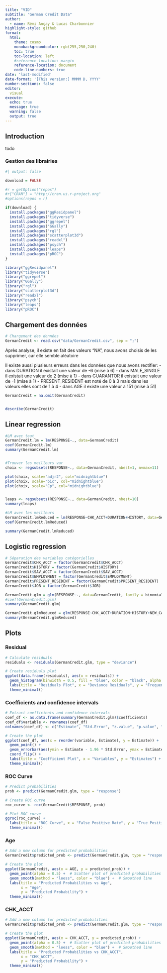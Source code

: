```yaml
---
title: "VID"
subtitle: "German Credit Data"
author:
  - name: Rémi Ançay & Lucas Charbonnier
highlight-style: github
format:
  html:
    theme: cosmo
    monobackgroundcolor: rgb(255,250,240)
    toc: true
    toc-location: left
    #reference-location: margin
    reference-location: document
    code-line-numbers: true
date: 'last-modified'
date-format: '[This version:] MMMM D, YYYY'
number-sections: false
editor: 
  visual
execute:
  echo: true
  message: true
  warning: false
  output: true
---
```


## Introduction

todo

### Gestion des librairies
```r
#| output: false

download = FALSE

#r = getOption("repos")
#r["CRAN"] = "http://cran.us.r-project.org"
#options(repos = r)

if(download) {
  install.packages("ggResidpanel")
  install.packages("tidyverse")
  install.packages("ggrepel")
  install.packages("GGally")
  install.packages("rgl")
  install.packages("scatterplot3d")
  install.packages("readxl")
  install.packages("psych") 
  install.packages("leaps")
  install.packages("pROC")
}

library("ggResidpanel")
library("tidyverse")
library("ggrepel")
library("GGally")
library("rgl")
library("scatterplot3d")
library("readxl")
library("psych")
library("leaps")
library("pROC")

```

## Chargement des données
```r
# Chargement des données
GermanCredit <- read.csv("data/GermanCredit.csv", sep = ";")
```

Après analyse, il existe en fait des valeurs "NA", nous avons choisis de les supprimer, car elle semble aléatoire

Il existe aussi plusieurs erreurs dans les données que nous avons rectifier:
- dans DURATION il existait une valeur de -6 (mise à 6)
- dans MALE_SINGLE il existait une valeur de 2 (mise à 1)
- dans GUARANTOR il existait une valeur de -1 (mise à 1)
- PRESENT_RESIDENT est noté de 0 à 3 mais dans les valeurs elles sont de 1 à 4
- dans AGE il existe une valeur à 151 (mise à 51)


```r

GermanCredit = na.omit(GermanCredit)


describe(GermanCredit)
```

## Linear regression

```r
#LM avec tout
GermanCredit.lm = lm(RESPONSE~., data=GermanCredit)
coef(GermanCredit.lm)
summary(GermanCredit.lm)
```

```r
```

```r
#Trouver les meilleurs var
choix <- regsubsets(RESPONSE~., data=GermanCredit, nbest=1, nvmax=11)

plot(choix, scale="adjr2", col="midnightblue")
plot(choix, scale="bic", col="midnightblue")
plot(choix, scale="Cp", col="midnightblue")


leaps <- regsubsets(RESPONSE~., data=GermanCredit, nbest=10)
summary(leaps)
```

```r
#LM avec les meilleurs
GermanCredit.lmReduced = lm(RESPONSE~CHK_ACCT+DURATION+HISTORY, data=GermanCredit)
coef(GermanCredit.lmReduced)
```

```r
summary(GermanCredit.lmReduced)
```

## Logistic regression

```r
# Séparation des variables catégorielles
GermanCredit$CHK_ACCT = factor(GermanCredit$CHK_ACCT)
GermanCredit$HISTORY = factor(GermanCredit$HISTORY)
GermanCredit$SAV_ACCT = factor(GermanCredit$SAV_ACCT)
GermanCredit$EMPLOYMENT = factor(GermanCredit$EMPLOYMENT)
GermanCredit$PRESENT_RESIDENT = factor(GermanCredit$PRESENT_RESIDENT)
GermanCredit$JOB = factor(GermanCredit$JOB)
```

```r

GermanCredit.glm = glm(RESPONSE~., data=GermanCredit, family = binomial)
#coef(GermanCredit.glm)
summary(GermanCredit.glm)
```

```r

GermanCredit.glmReduced = glm(RESPONSE~CHK_ACCT+DURATION+HISTORY+NEW_CAR+EDUCATION+AMOUNT+SAV_ACCT+INSTALL_RATE+MALE_SINGLE+GUARANTOR+PRESENT_RESIDENT+OTHER_INSTALL+TELEPHONE+FOREIGN, data=GermanCredit, family = binomial)
summary(GermanCredit.glmReduced)
```

## Plots


### Residual
```r
# Calculate residuals
residuals <- residuals(GermanCredit.glm, type = "deviance")

# Create residuals plot
ggplot(data.frame(residuals), aes(x = residuals)) +
  geom_histogram(binwidth = 0.5, fill = "blue", color = "black", alpha = 0.7) +
  labs(title = "Residuals Plot", x = "Deviance Residuals", y = "Frequency") +
  theme_minimal()
```

### Coefficients and confidence intervals
```r
# Extract coefficients and confidence intervals
coef_df <- as.data.frame(summary(GermanCredit.glm)$coefficients)
coef_df$variable <- rownames(coef_df)
colnames(coef_df) <- c("Estimate", "Std.Error", "z.value", "p.value", "variable")

# Create the plot
ggplot(coef_df, aes(x = reorder(variable, Estimate), y = Estimate)) +
  geom_point() +
  geom_errorbar(aes(ymin = Estimate - 1.96 * Std.Error, ymax = Estimate + 1.96 * Std.Error), width = 0.2) +
  coord_flip() +
  labs(title = "Coefficient Plot", x = "Variables", y = "Estimates") +
  theme_minimal()
```

### ROC Curve
```r
# Predict probabilities
prob <- predict(GermanCredit.glm, type = "response")

# Create ROC curve
roc_curve <- roc(GermanCredit$RESPONSE, prob)

# Plot ROC curve
ggroc(roc_curve) +
  labs(title = "ROC Curve", x = "False Positive Rate", y = "True Positive Rate") +
  theme_minimal()
```


### Age 
```r
# Add a new column for predicted probabilities
GermanCredit$predicted_prob <- predict(GermanCredit.glm, type = "response")

# Create the plot
ggplot(GermanCredit, aes(x = AGE, y = predicted_prob)) +
  geom_point(alpha = 0.5) +  # Scatter plot of predicted probabilities
  geom_smooth(method = "loess", color = "blue") +  # Smoothed line
  labs(title = "Predicted Probabilities vs Age",
       x = "Age",
       y = "Predicted Probability") +
  theme_minimal()
```

### CHK_ACCT
```r
# Add a new column for predicted probabilities
GermanCredit$predicted_prob <- predict(GermanCredit.glm, type = "response")

# Create the plot
ggplot(GermanCredit, aes(x = CHK_ACCT, y = predicted_prob)) +
  geom_point(alpha = 0.5) +  # Scatter plot of predicted probabilities
  geom_smooth(method = "loess", color = "blue") +  # Smoothed line
  labs(title = "Predicted Probabilities vs CHK_ACCT",
       x = "CHK_ACCT",
       y = "Predicted Probability") +
  theme_minimal()
```

